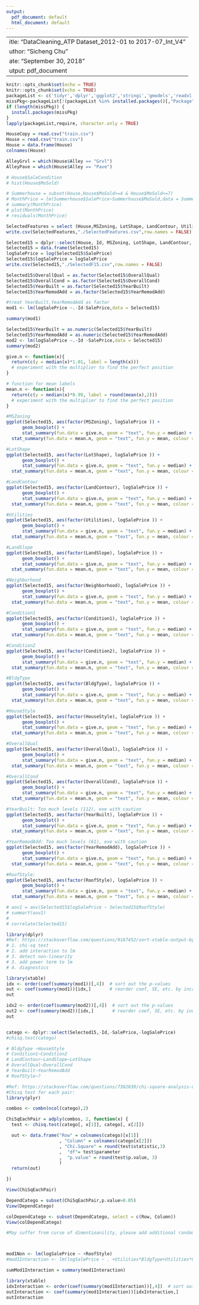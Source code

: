 ---
output:
  pdf_document: default
  html_document: default
---
 ---
title: "DataCleaning_ATP Dataset_2012-01 to 2017-07_Int_V4"
author: "Sicheng Chu"
date: "September 30, 2018"
output: pdf_document
---

```{r setup, include=FALSE}
knitr::opts_chunk$set(echo = TRUE)
knitr::opts_chunk$set(echo = TRUE)
packageList <- c('tidyr','dplyr','ggplot2','stringi','gmodels','readxl','plyr','plotly','reshape2','scales','formattable','sqldf')
missPkg<-packageList[!(packageList %in% installed.packages()[,"Package"])]
if (length(missPkg)) {
  install.packages(missPkg)
}
lapply(packageList,require, character.only = TRUE)

```
```{r summary dataset}
HouseCopy = read.csv("train.csv")
House = read.csv("train.csv")
House = data.frame(House)
colnames(House)

AlleyGrvl = which(House$Alley == "Grvl")
AlleyPave = which(House$Alley == "Pave")

# House$SaleCondition
# hist(House$MoSold)

# Summerhouse = subset(House,House$MoSold>=4 & House$MoSold<=7)
# MonthPrice = lm(Summerhouse$SalePrice~Summerhouse$MoSold,data = Summerhouse)
# summary(MonthPrice)
# plot(MonthPrice)
# residuals(MonthPrice)

SelectedFeatures = select (House,MSZoning, LotShape, LandContour, Utilities, LandSlope	, Neighborhood	, Condition1	, Condition2	, BldgType	, HouseStyle	, OverallQual	, OverallCond	, YearBuilt	, YearRemodAdd	, RoofStyle, Exterior1st	, Exterior2nd	, MasVnrType	, MasVnrArea	, ExterQual	, ExterCond	, Foundation	, BsmtQual	, BsmtCond	, BsmtExposure	, BsmtFinType1	, BsmtFinSF1	, BsmtFinType2	, BsmtFinSF2	, BsmtUnfSF	, TotalBsmtSF	, Heating	, HeatingQC	, CentralAir, Electrical , GrLivArea	, BsmtFullBath	, BsmtHalfBath	, FullBath	, HalfBath	, BedroomAbvGr	, KitchenAbvGr , TotRmsAbvGrd	, Functional , GarageType	, GarageYrBlt	, GarageFinish	, GarageCars	, GarageArea	, GarageQual	, GarageCond , WoodDeckSF , OpenPorchSF	, EnclosedPorch	, X3SsnPorch	, ScreenPorch	, PoolArea	, PoolQC	, Fence , YrSold , SaleCondition, SalePrice)
write.csv(SelectedFeatures,"./SelectedFeatures.csv",row.names = FALSE)
```

```{r Selected1-15}
Selected15 = dplyr::select(House, Id, MSZoning, LotShape, LandContour, Utilities, LandSlope	, Neighborhood	, Condition1	, Condition2	, BldgType	, HouseStyle	, OverallQual	, OverallCond	, YearBuilt	, YearRemodAdd	, RoofStyle, SalePrice)
Selected15 = data.frame(Selected15)
logSalePrice = log(Selected15$SalePrice)
Selected15$logSalePrice = logSalePrice
write.csv(Selected15,"./SelectedF15.csv",row.names = FALSE)

Selected15$OverallQual = as.factor(Selected15$OverallQual)
Selected15$OverallCond = as.factor(Selected15$OverallCond)
Selected15$YearBuilt = as.factor(Selected15$YearBuilt)
Selected15$YearRemodAdd = as.factor(Selected15$YearRemodAdd)
```

```{r regressionMod}
#treat YearBuilt,YearRemodAdd as factor
mod1 <- lm(logSalePrice ~.-Id-SalePrice,data = Selected15)

summary(mod1)

Selected15$YearBuilt = as.numeric(Selected15$YearBuilt)
Selected15$YearRemodAdd = as.numeric(Selected15$YearRemodAdd)
mod2 <- lm(logSalePrice ~.-Id -SalePrice,data = Selected15)
summary(mod2)
```

```{r position of count and mean in boxPlot}
give.n <- function(x){
  return(c(y = median(x)*1.01, label = length(x))) 
  # experiment with the multiplier to find the perfect position
}

# function for mean labels
mean.n <- function(x){
  return(c(y = median(x)*0.99, label = round(mean(x),2))) 
  # experiment with the multiplier to find the perfect position
}
```

```{r boxPlot}
#MSZoning
ggplot(Selected15, aes(factor(MSZoning), logSalePrice )) + 
      geom_boxplot() +
      stat_summary(fun.data = give.n, geom = "text", fun.y = median) +
  stat_summary(fun.data = mean.n, geom = "text", fun.y = mean, colour = "red")

#LotShape
ggplot(Selected15, aes(factor(LotShape), logSalePrice )) + 
      geom_boxplot() +
      stat_summary(fun.data = give.n, geom = "text", fun.y = median) +
  stat_summary(fun.data = mean.n, geom = "text", fun.y = mean, colour = "red")

#LandContour
ggplot(Selected15, aes(factor(LandContour), logSalePrice )) + 
      geom_boxplot() +
      stat_summary(fun.data = give.n, geom = "text", fun.y = median) +
  stat_summary(fun.data = mean.n, geom = "text", fun.y = mean, colour = "red")

#Utilities
ggplot(Selected15, aes(factor(Utilities), logSalePrice )) + 
      geom_boxplot() +
      stat_summary(fun.data = give.n, geom = "text", fun.y = median) +
  stat_summary(fun.data = mean.n, geom = "text", fun.y = mean, colour = "red")

#LandSlope
ggplot(Selected15, aes(factor(LandSlope), logSalePrice )) + 
      geom_boxplot() +
      stat_summary(fun.data = give.n, geom = "text", fun.y = median) +
  stat_summary(fun.data = mean.n, geom = "text", fun.y = mean, colour = "red")

#Neighborhood
ggplot(Selected15, aes(factor(Neighborhood), logSalePrice )) + 
      geom_boxplot() +
      stat_summary(fun.data = give.n, geom = "text", fun.y = median) +
  stat_summary(fun.data = mean.n, geom = "text", fun.y = mean, colour = "red")

#Condition1
ggplot(Selected15, aes(factor(Condition1), logSalePrice )) + 
      geom_boxplot() +
      stat_summary(fun.data = give.n, geom = "text", fun.y = median) +
  stat_summary(fun.data = mean.n, geom = "text", fun.y = mean, colour = "red")

#Condition2
ggplot(Selected15, aes(factor(Condition2), logSalePrice )) + 
      geom_boxplot() +
      stat_summary(fun.data = give.n, geom = "text", fun.y = median) +
  stat_summary(fun.data = mean.n, geom = "text", fun.y = mean, colour = "red")

#BldgType
ggplot(Selected15, aes(factor(BldgType), logSalePrice )) + 
      geom_boxplot() +
      stat_summary(fun.data = give.n, geom = "text", fun.y = median) +
  stat_summary(fun.data = mean.n, geom = "text", fun.y = mean, colour = "red")

#HouseStyle
ggplot(Selected15, aes(factor(HouseStyle), logSalePrice )) + 
      geom_boxplot() +
      stat_summary(fun.data = give.n, geom = "text", fun.y = median) +
  stat_summary(fun.data = mean.n, geom = "text", fun.y = mean, colour = "red")

#OverallQual
ggplot(Selected15, aes(factor(OverallQual), logSalePrice )) + 
      geom_boxplot() +
      stat_summary(fun.data = give.n, geom = "text", fun.y = median) +
  stat_summary(fun.data = mean.n, geom = "text", fun.y = mean, colour = "red")

#OverallCond
ggplot(Selected15, aes(factor(OverallCond), logSalePrice )) + 
      geom_boxplot() +
      stat_summary(fun.data = give.n, geom = "text", fun.y = median) +
  stat_summary(fun.data = mean.n, geom = "text", fun.y = mean, colour = "red")

#YearBuilt: Too much levels (112), exe with caution
ggplot(Selected15, aes(factor(YearBuilt), logSalePrice )) + 
      geom_boxplot() +
      stat_summary(fun.data = give.n, geom = "text", fun.y = median) +
  stat_summary(fun.data = mean.n, geom = "text", fun.y = mean, colour = "red")

#YearRemodAdd: Too much levels (61), exe with caution
ggplot(Selected15, aes(factor(YearRemodAdd), logSalePrice )) + 
      geom_boxplot() +
      stat_summary(fun.data = give.n, geom = "text", fun.y = median) +
  stat_summary(fun.data = mean.n, geom = "text", fun.y = mean, colour = "red")

#RoofStyle:
ggplot(Selected15, aes(factor(RoofStyle), logSalePrice )) + 
      geom_boxplot() +
      stat_summary(fun.data = give.n, geom = "text", fun.y = median) +
  stat_summary(fun.data = mean.n, geom = "text", fun.y = mean, colour = "red")
```

```{r Coor check and anv}
# aov1 = aov(Selected15$logSalePrice ~ Selected15$RoofStyle)
# summarY(aov1)
# 
# correlate(Selected15)
```

```{R backward selection w/ cv}
library(dplyr)
#Ref: https://stackoverflow.com/questions/9167452/sort-xtable-output-by-p-value-from-glm-model-summary
# 1. chi-sq test
# 2. add interaction to lm
# 3. detect non-linearity
# 3. add power term to lm
# 4. diagnostics

library(xtable)
idx <- order(coef(summary(mod1))[,4])  # sort out the p-values
out <- coef(summary(mod1))[idx,]       # reorder coef, SE, etc. by increasing p
out

idx2 <- order(coef(summary(mod2))[,4])  # sort out the p-values
out2 <- coef(summary(mod2))[idx,]       # reorder coef, SE, etc. by increasing p
out


catego <- dplyr::select(Selected15,-Id,-SalePrice,-logSalePrice)
#chisq.test(catego)

# BldgType ~HouseStyle
# Condition1~Condition2
# LandContour~LandSlope~LotShape
# OverallQual~OverallCond
# YearBuilt~YearRemodAdd
# RoofStyle~?
```

```{r Chisq test for each pair}
#Ref: https://stackoverflow.com/questions/7382039/chi-square-analysis-using-for-loop-in-r
#Chisq test for each pair:
library(plyr)

combos <- combn(ncol(catego),2)

ChiSqEachPair = adply(combos, 2, function(x) {
  test <- chisq.test(catego[, x[1]], catego[, x[2]])

  out <- data.frame("Row" = colnames(catego)[x[1]]
                    , "Column" = colnames(catego[x[2]])
                    , "Chi.Square" = round(test$statistic,3)
                    ,  "df"= test$parameter
                    ,  "p.value" = round(test$p.value, 3)
                    )
  return(out)

})  

View(ChiSqEachPair)

DependCatego = subset(ChiSqEachPair,p.value>0.05)
View(DependCatego)

colDependCatego <- subset(DependCatego, select = c(Row, Column))
View(colDependCatego)
```

```{r Add interaction term}
#May suffer from curse of dimentioanility, please add additional randomized sample to increase sample size.



mod1Non <- lm(logSalePrice ~ +RoofStyle)
#mod1Interaction <- lm(logSalePrice ~ . +Utilities*BldgType+Utilities*OverallQual+Utilities*OverallCond+Utilities*YearBuilt+Utilities*RoofStyle+LandSlope*Condition1+LandSlope*Condition2+LandSlope*BldgType+LandSlope*HouseStyle+Neighborhood*Condition2+Condition2*YearRemodAdd+OverallCond*RoofStyle -Id -SalePrice,data = Selected15)

sumMod1Interaction = summary(mod1Interaction)

library(xtable)
idxInteraction <- order(coef(summary(mod1Interaction))[,4])  # sort out the p-values
outInteraction <- coef(summary(mod1Interaction))[idxInteraction,]       # reorder coef, SE, etc. by increasing p
outInteraction

```